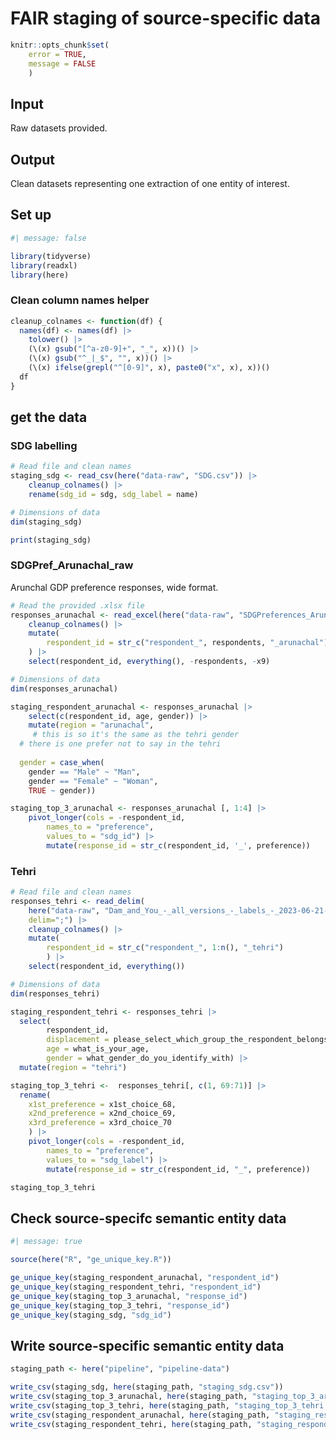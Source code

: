 # FAIR staging of source-specific data

```r
knitr::opts_chunk$set(
	error = TRUE,
	message = FALSE
	)
```

## Input

Raw datasets provided.

## Output

Clean datasets representing one extraction of one entity of interest.

## Set up

```r
#| message: false

library(tidyverse)
library(readxl)
library(here)


```

### Clean column names helper

```r
cleanup_colnames <- function(df) {
  names(df) <- names(df) |>
    tolower() |>
    (\(x) gsub("[^a-z0-9]+", "_", x))() |>
    (\(x) gsub("^_|_$", "", x))() |>
    (\(x) ifelse(grepl("^[0-9]", x), paste0("x", x), x))()
  df
}

```


## get the data

### SDG labelling

```r
# Read file and clean names
staging_sdg <- read_csv(here("data-raw", "SDG.csv")) |> 
	cleanup_colnames() |>
	rename(sdg_id = sdg, sdg_label = name)

# Dimensions of data
dim(staging_sdg)

print(staging_sdg)

```


### SDGPref_Arunachal_raw 

Arunchal GDP preference responses, wide format. 

```r

# Read the provided .xlsx file
responses_arunachal <- read_excel(here("data-raw", "SDGPreferences_Arunachal.xlsx")) |>
	cleanup_colnames() |>
	mutate(
		respondent_id = str_c("respondent_", respondents, "_arunachal")
	) |>
	select(respondent_id, everything(), -respondents, -x9)

# Dimensions of data
dim(responses_arunachal)

staging_respondent_arunachal <- responses_arunachal |>
	select(c(respondent_id, age, gender)) |>
	mutate(region = "arunachal",
	 # this is so it's the same as the tehri gender
  # there is one prefer not to say in the tehri
  
  gender = case_when(
    gender == "Male" ~ "Man",
    gender == "Female" ~ "Woman",
    TRUE ~ gender))

staging_top_3_arunachal <- responses_arunachal [, 1:4] |>
	pivot_longer(cols = -respondent_id,
		names_to = "preference", 
		values_to = "sdg_id") |>
		mutate(response_id = str_c(respondent_id, '_', preference))

```


### Tehri

```r

# Read file and clean names
responses_tehri <- read_delim(
	here("data-raw", "Dam_and_You_-_all_versions_-_labels_-_2023-06-21-12-49-55.csv"),
	delim=";") |>
	cleanup_colnames() |>
	mutate(
		respondent_id = str_c("respondent_", 1:n(), "_tehri")
		) |>
	select(respondent_id, everything())

# Dimensions of data
dim(responses_tehri)

staging_respondent_tehri <- responses_tehri |>
  select(
		respondent_id, 
		displacement = please_select_which_group_the_respondent_belongs_to, 
		age = what_is_your_age, 
		gender = what_gender_do_you_identify_with) |>
  mutate(region = "tehri") 

staging_top_3_tehri <-  responses_tehri[, c(1, 69:71)] |>
  rename(
    x1st_preference = x1st_choice_68,
    x2nd_preference = x2nd_choice_69,
    x3rd_preference = x3rd_choice_70
	) |> 
	pivot_longer(cols = -respondent_id,
		names_to = "preference", 
		values_to = "sdg_label") |>
		mutate(response_id = str_c(respondent_id, "_", preference))

staging_top_3_tehri

```


## Check source-specifc semantic entity data

```r
#| message: true

source(here("R", "ge_unique_key.R"))

ge_unique_key(staging_respondent_arunachal, "respondent_id")
ge_unique_key(staging_respondent_tehri, "respondent_id")
ge_unique_key(staging_top_3_arunachal, "response_id")
ge_unique_key(staging_top_3_tehri, "response_id")
ge_unique_key(staging_sdg, "sdg_id")

```


## Write source-specific semantic entity data

```r
staging_path <- here("pipeline", "pipeline-data")

write_csv(staging_sdg, here(staging_path, "staging_sdg.csv"))
write_csv(staging_top_3_arunachal, here(staging_path, "staging_top_3_arunachal.csv"))
write_csv(staging_top_3_tehri, here(staging_path, "staging_top_3_tehri.csv"))
write_csv(staging_respondent_arunachal, here(staging_path, "staging_respondent_arunachal.csv"))
write_csv(staging_respondent_tehri, here(staging_path, "staging_respondent_tehri.csv"))


```


